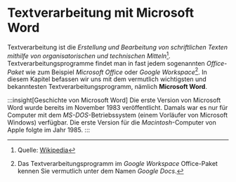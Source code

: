 # Textverarbeitung mit Microsoft Word
Textverarbeitung ist die _Erstellung und Bearbeitung von schriftlichen Texten mithilfe von organisatorischen und technischen Mitteln_[^1]. Textverarbeitungsprogramme findet man in fast jedem sogenannten _Office-Paket_ wie zum Beispiel _Microsoft Office_ oder _Google Workspace_[^2]. In diesem Kapitel befassen wir uns mit dem vermutlich wichtigsten und bekanntesten Textverarbeitungsprogramm, nämlich **Microsoft Word**.

:::insight[Geschichte von Microsoft Word]
Die erste Version von Microsoft Word wurde bereits im November 1983 veröffentlicht. Damals war es nur für Computer mit dem _MS-DOS_-Betriebssystem (einem Vorläufer von Microsoft Windows) verfügbar. Die erste Version für die _Macintosh_-Computer von Apple folgte im Jahr 1985.
:::

[^1]: Quelle: [Wikipedia](https://de.wikipedia.org/wiki/Textverarbeitung)
[^2]: Das Textverarbeitungsprogramm im _Google Workspace_ Office-Paket kennen Sie vermutlich unter dem Namen _Google Docs_.
